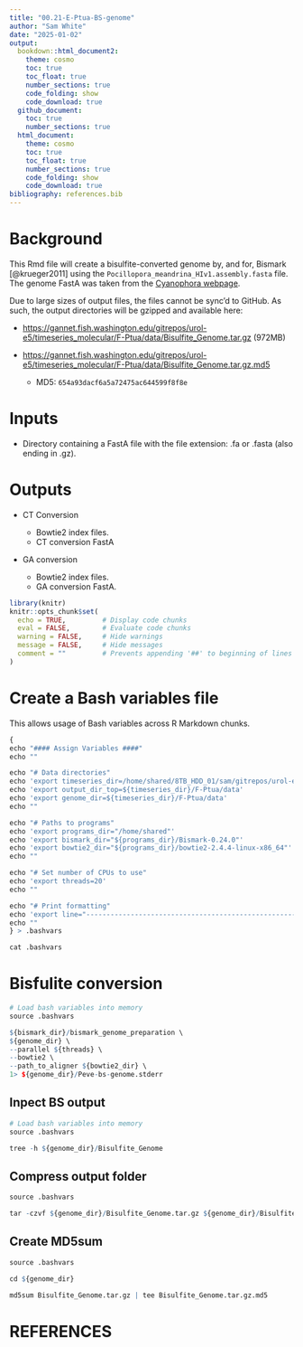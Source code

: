 ```yaml
---
title: "00.21-E-Ptua-BS-genome"
author: "Sam White"
date: "2025-01-02"
output: 
  bookdown::html_document2:
    theme: cosmo
    toc: true
    toc_float: true
    number_sections: true
    code_folding: show
    code_download: true
  github_document:
    toc: true
    number_sections: true
  html_document:
    theme: cosmo
    toc: true
    toc_float: true
    number_sections: true
    code_folding: show
    code_download: true
bibliography: references.bib
---
```


# Background

This Rmd file will create a bisulfite-converted genome by, and for, Bismark [@krueger2011] using the `Pocillopora_meandrina_HIv1.assembly.fasta` file. The genome FastA was taken from the [Cyanophora webpage](http://cyanophora.rutgers.edu/Pocillopora_meandrina/).

Due to large sizes of output files, the files cannot be sync'd to GitHub. As such, the output directories will be gzipped and available here:

- [https://gannet.fish.washington.edu/gitrepos/urol-e5/timeseries_molecular/F-Ptua/data/Bisulfite_Genome.tar.gz](https://gannet.fish.washington.edu/gitrepos/urol-e5/timeseries_molecular/F-Ptua/data/Bisulfite_Genome.tar.gz) (972MB)

- [https://gannet.fish.washington.edu/gitrepos/urol-e5/timeseries_molecular/F-Ptua/data/Bisulfite_Genome.tar.gz.md5](https://gannet.fish.washington.edu/gitrepos/urol-e5/timeseries_molecular/F-Ptua/data/Bisulfite_Genome.tar.gz.md5)

  - MD5: `654a93dacf6a5a72475ac644599f8f8e`

# Inputs

- Directory containing a FastA file with the file extension: .fa or .fasta (also ending in .gz).

# Outputs

- CT Conversion

  - Bowtie2 index files.
  - CT conversion FastA
  
- GA conversion

  - Bowtie2 index files.
  - GA conversion FastA.

```r
library(knitr)
knitr::opts_chunk$set(
  echo = TRUE,         # Display code chunks
  eval = FALSE,        # Evaluate code chunks
  warning = FALSE,     # Hide warnings
  message = FALSE,     # Hide messages
  comment = ""         # Prevents appending '##' to beginning of lines in code output
)
```

# Create a Bash variables file

This allows usage of Bash variables across R Markdown chunks.

```r
{
echo "#### Assign Variables ####"
echo ""

echo "# Data directories"
echo 'export timeseries_dir=/home/shared/8TB_HDD_01/sam/gitrepos/urol-e5/timeseries_molecular'
echo 'export output_dir_top=${timeseries_dir}/F-Ptua/data'
echo 'export genome_dir=${timeseries_dir}/F-Ptua/data'
echo ""

echo "# Paths to programs"
echo 'export programs_dir="/home/shared"'
echo 'export bismark_dir="${programs_dir}/Bismark-0.24.0"'
echo 'export bowtie2_dir="${programs_dir}/bowtie2-2.4.4-linux-x86_64"'
echo ""

echo "# Set number of CPUs to use"
echo 'export threads=20'
echo ""

echo "# Print formatting"
echo 'export line="--------------------------------------------------------"'
echo ""
} > .bashvars

cat .bashvars
```

# Bisfulite conversion

```r
# Load bash variables into memory
source .bashvars

${bismark_dir}/bismark_genome_preparation \
${genome_dir} \
--parallel ${threads} \
--bowtie2 \
--path_to_aligner ${bowtie2_dir} \
1> ${genome_dir}/Peve-bs-genome.stderr
```

## Inpect BS output
```r
# Load bash variables into memory
source .bashvars

tree -h ${genome_dir}/Bisulfite_Genome
```

## Compress output folder
```r
source .bashvars

tar -czvf ${genome_dir}/Bisulfite_Genome.tar.gz ${genome_dir}/Bisulfite_Genome
```

## Create MD5sum
```r
source .bashvars

cd ${genome_dir}

md5sum Bisulfite_Genome.tar.gz | tee Bisulfite_Genome.tar.gz.md5
```


# REFERENCES

